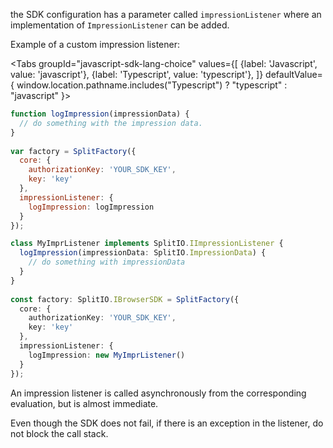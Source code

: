
the SDK configuration has a parameter called `impressionListener` where an implementation of `ImpressionListener` can be added.

Example of a custom impression listener:

<Tabs
  groupId="javascript-sdk-lang-choice"
  values={[
    {label: 'Javascript', value: 'javascript'},
    {label: 'Typescript', value: 'typescript'},
  ]} defaultValue={ window.location.pathname.includes("Typescript") ? "typescript" : "javascript" }>
  <TabItem value="javascript">

```javascript
function logImpression(impressionData) {
  // do something with the impression data.
}
 
var factory = SplitFactory({ 
  core: {
    authorizationKey: 'YOUR_SDK_KEY',
    key: 'key'
  },
  impressionListener: {
    logImpression: logImpression
  }
});
```

  </TabItem>
  <TabItem value="typescript">

```typescript
class MyImprListener implements SplitIO.IImpressionListener {
  logImpression(impressionData: SplitIO.ImpressionData) {
    // do something with impressionData
  }
}
 
const factory: SplitIO.IBrowserSDK = SplitFactory({ 
  core: {
    authorizationKey: 'YOUR_SDK_KEY',
    key: 'key'
  },
  impressionListener: {
    logImpression: new MyImprListener()
  }
});
```

  </TabItem>
</Tabs>

An impression listener is called asynchronously from the corresponding evaluation, but is almost immediate. 

Even though the SDK does not fail, if there is an exception in the listener, do not block the call stack.